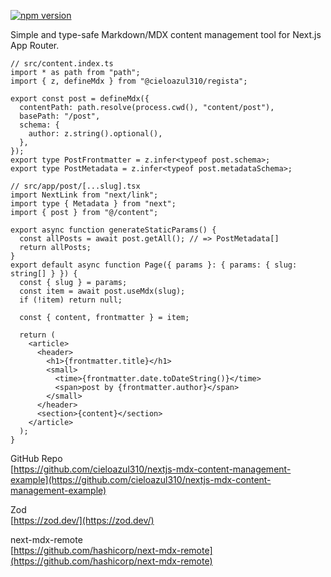 <a href="https://badge.fury.io/js/@cieloazul310%2Fregista" target="_blank" rel="noopener noreferrer"><img src="https://badge.fury.io/js/@cieloazul310%2Fregista.svg" alt="npm version" /></a>

Simple and type-safe Markdown/MDX content management tool for Next.js App Router.

```tsx
// src/content.index.ts
import * as path from "path";
import { z, defineMdx } from "@cieloazul310/regista";

export const post = defineMdx({
  contentPath: path.resolve(process.cwd(), "content/post"),
  basePath: "/post",
  schema: {
    author: z.string().optional(),
  },
});
export type PostFrontmatter = z.infer<typeof post.schema>;
export type PostMetadata = z.infer<typeof post.metadataSchema>;
```

```tsx
// src/app/post/[...slug].tsx
import NextLink from "next/link";
import type { Metadata } from "next";
import { post } from "@/content";

export async function generateStaticParams() {
  const allPosts = await post.getAll(); // => PostMetadata[]
  return allPosts;
}
export default async function Page({ params }: { params: { slug: string[] } }) {
  const { slug } = params;
  const item = await post.useMdx(slug);
  if (!item) return null;

  const { content, frontmatter } = item;
  
  return (
    <article>
      <header>
        <h1>{frontmatter.title}</h1>
        <small>
          <time>{frontmatter.date.toDateString()}</time>
          <span>post by {frontmatter.author}</span>
        </small>
      </header>
      <section>{content}</section>
    </article>
  );
}
```

GitHub Repo  
[https://github.com/cieloazul310/nextjs-mdx-content-management-example](https://github.com/cieloazul310/nextjs-mdx-content-management-example)

Zod  
[https://zod.dev/](https://zod.dev/)

next-mdx-remote  
[https://github.com/hashicorp/next-mdx-remote](https://github.com/hashicorp/next-mdx-remote)
